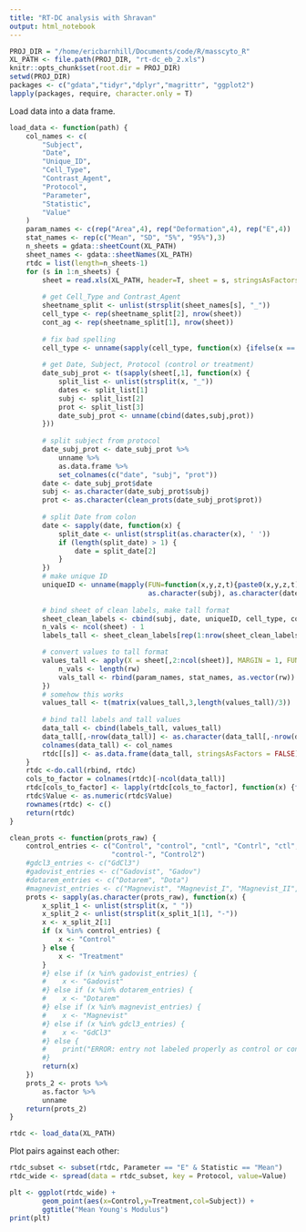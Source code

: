 ```yaml
---
title: "RT-DC analysis with Shravan"
output: html_notebook
---
```


```r
PROJ_DIR = "/home/ericbarnhill/Documents/code/R/masscyto_R"
XL_PATH <- file.path(PROJ_DIR, "rt-dc_eb_2.xls")
knitr::opts_chunk$set(root.dir = PROJ_DIR)
setwd(PROJ_DIR)
packages <- c("gdata","tidyr","dplyr","magrittr", "ggplot2")
lapply(packages, require, character.only = T)
```

Load data into a data frame.

```r
load_data <- function(path) {
    col_names <- c(
        "Subject",
        "Date",
        "Unique_ID",
        "Cell_Type",
        "Contrast_Agent",
        "Protocol",
        "Parameter",
        "Statistic",
        "Value"
    )
    param_names <- c(rep("Area",4), rep("Deformation",4), rep("E",4))
    stat_names <- rep(c("Mean", "SD", "5%", "95%"),3)
    n_sheets = gdata::sheetCount(XL_PATH)
    sheet_names <- gdata::sheetNames(XL_PATH)
    rtdc = list(length=n_sheets-1)
    for (s in 1:n_sheets) {
        sheet = read.xls(XL_PATH, header=T, sheet = s, stringsAsFactors = F)
        
        # get Cell_Type and Contrast_Agent
        sheetname_split <- unlist(strsplit(sheet_names[s], "_"))
        cell_type <- rep(sheetname_split[2], nrow(sheet))
        cont_ag <- rep(sheetname_split[1], nrow(sheet))
        
        # fix bad spelling
        cell_type <- unname(sapply(cell_type, function(x) {ifelse(x == "Neuthrophils", "Neutrophils", x)}))
        
        # get Date, Subject, Protocol (control or treatment)
        date_subj_prot <- t(sapply(sheet[,1], function(x) {
            split_list <- unlist(strsplit(x, "_"))
            dates <- split_list[1]
            subj <- split_list[2]
            prot <- split_list[3]
            date_subj_prot <- unname(cbind(dates,subj,prot))
        }))
        
        # split subject from protocol
        date_subj_prot <- date_subj_prot %>%
            unname %>%
            as.data.frame %>%
            set_colnames(c("date", "subj", "prot"))
        date <- date_subj_prot$date
        subj <- as.character(date_subj_prot$subj)
        prot <- as.character(clean_prots(date_subj_prot$prot))
        
        # split Date from colon
        date <- sapply(date, function(x) {
            split_date <- unlist(strsplit(as.character(x), ' '))
            if (length(split_date) > 1) {
                date = split_date[2]
            }
        })
        # make unique ID
        uniqueID <- unname(mapply(FUN=function(x,y,z,t){paste0(x,y,z,t)}, 
                                  as.character(subj), as.character(date), as.character(cell_type), as.character(cont_ag)))
        
        # bind sheet of clean labels, make tall format
        sheet_clean_labels <- cbind(subj, date, uniqueID, cell_type, cont_ag, prot)
        n_vals <- ncol(sheet) - 1
        labels_tall <- sheet_clean_labels[rep(1:nrow(sheet_clean_labels), each=n_vals),]

        # convert values to tall format
        values_tall <- apply(X = sheet[,2:ncol(sheet)], MARGIN = 1, FUN = function(rw) {
            n_vals <- length(rw)
            vals_tall <- rbind(param_names, stat_names, as.vector(rw))
        })
        # somehow this works
        values_tall <- t(matrix(values_tall,3,length(values_tall)/3))
        
        # bind tall labels and tall values
        data_tall <- cbind(labels_tall, values_tall)
        data_tall[,-nrow(data_tall)] <- as.character(data_tall[,-nrow(data_tall)])
        colnames(data_tall) <- col_names
        rtdc[[s]] <- as.data.frame(data_tall, stringsAsFactors = FALSE)
    }
    rtdc <-do.call(rbind, rtdc)
    cols_to_factor = colnames(rtdc)[-ncol(data_tall)]
    rtdc[cols_to_factor] <- lapply(rtdc[cols_to_factor], function(x) {factor(unlist(x))})
    rtdc$Value <- as.numeric(rtdc$Value)
    rownames(rtdc) <- c()
    return(rtdc)    
}

clean_prots <- function(prots_raw) {
    control_entries <- c("Control", "control", "cntl", "Contrl", "ctl", "Ctrol", "cotrl", "Ctrl", "Ctr", "Cntrol", "cotnrol", 
                         "control-", "Control2")
    #gdcl3_entries <- c("GdCl3")
    #gadovist_entries <- c("Gadovist", "Gadov")
    #dotarem_entries <- c("Dotarem", "Dota")
    #magnevist_entries <- c("Magnevist", "Magnevist_I", "Magnevist_II", "Magnevist_III")
    prots <- sapply(as.character(prots_raw), function(x) {
        x_split_1 <- unlist(strsplit(x, " "))
        x_split_2 <- unlist(strsplit(x_split_1[1], "-"))
        x <- x_split_2[1]
        if (x %in% control_entries) {
            x <- "Control"
        } else {
            x <- "Treatment"
        }
        #} else if (x %in% gadovist_entries) {
        #    x <- "Gadovist"
        #} else if (x %in% dotarem_entries) {
        #    x <- "Dotarem"
        #} else if (x %in% magnevist_entries) {
        #    x <- "Magnevist"
        #} else if (x %in% gdcl3_entries) {
        #    x <- "GdCl3"
        #} else {
        #    print("ERROR: entry not labeled properly as control or contrast agent")
        #}
        return(x)
    })
    prots_2 <- prots %>%
        as.factor %>%
        unname
    return(prots_2)
}

rtdc <- load_data(XL_PATH)
```

Plot pairs against each other:

```r

rtdc_subset <- subset(rtdc, Parameter == "E" & Statistic == "Mean")
rtdc_wide <- spread(data = rtdc_subset, key = Protocol, value=Value)

plt <- ggplot(rtdc_wide) +
        geom_point(aes(x=Control,y=Treatment,col=Subject)) +
        ggtitle("Mean Young's Modulus")
print(plt)

```


